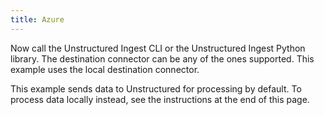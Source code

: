 ```yaml
---
title: Azure
---
```



<NewDocument />


<SharedContentAzure/>

Now call the Unstructured Ingest CLI or the Unstructured Ingest Python library. The destination connector can be any of the ones supported. This example uses the local destination connector.

This example sends data to Unstructured for processing by default. To process data locally instead, see the instructions at the end of this page.


<CodeGroup>

  <AzureSh />

  <AzurePyV2 />

  <AzurePyV1 />

</CodeGroup>


<SharedPartitionByAPIOSS/>
